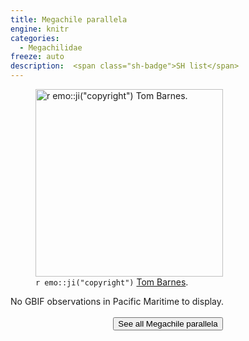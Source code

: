 ```yaml
---
title: Megachile parallela
engine: knitr
categories:
  - Megachilidae
freeze: auto
description:  <span class="sh-badge">SH list</span>
---
```

![`r emo::ji("copyright")` [Tom Barnes ](https://inaturalist.ca/photos/333764337).](https://inaturalist-open-data.s3.amazonaws.com/photos/333764337/original.jpeg){height=300}



No GBIF observations in Pacific Maritime to display.
<br><br>
<center>


<a href="https://www.zoology.ubc.ca/entomology/main/Hymenoptera/Megachilidae/Megachile%20parallela.php"><button type="button" class="btn btn-secondary">See all Megachile parallela <i class="fa-solid fa-arrow-up-right-from-square"></i> </button></a>
</center>
